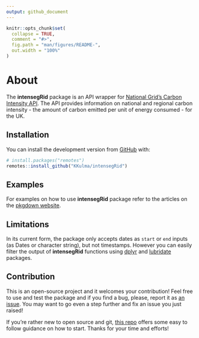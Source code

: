 ```yaml
---
output: github_document
---
```


<!-- README.md is generated from README.Rmd. Please edit that file -->

```r
knitr::opts_chunk$set(
  collapse = TRUE,
  comment = "#>",
  fig.path = "man/figures/README-",
  out.width = "100%"
)
```
# About

<!-- badges: start -->
<!-- badges: end -->

The **intensegRid** package is an API wrapper for [National Grid's Carbon Intensity API](https://carbonintensity.org.uk/). The API provides information on national and regional carbon intensity - the amount of carbon emitted per unit of energy consumed - for the UK.

## Installation

You can install the development version from [GitHub](https://github.com/) with:

``` r
# install.packages("remotes")
remotes::install_github("KKulma/intensegRid")
```
## Examples

For examples on how to use **intensegRid** package refer to the articles on the [pkgdown website](). 

## Limitations

In its current form, the package only accepts dates as `start` or `end` inputs (as Dates or character string), but not timestamps. However you can easily filter the output of **intensegRid** functions using [dplyr](https://dplyr.tidyverse.org/) and [lubridate](https://lubridate.tidyverse.org/) packages.

## Contribution
This is an open-source project and it welcomes your contribution! Feel free to use and test the package and if you find a bug, please, report it as [an issue](https://github.com/KKulma/intensegRid/issues). You may want to go even a step further and fix an issue you just raised!

If you're rather new to open source and git, [this repo](https://github.com/firstcontributions/first-contributions/blob/master/README.md) offers some easy to follow guidance on how to start. Thanks for your time and efforts!
